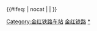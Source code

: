 {{鐵道路線|lua=1
| 模板名稱 = 金红铁路
| 名稱 = [[File:China Railways.svg|15px|中国国家铁路集团|link=中国国家铁路集团]] [[金红铁路]]
| 代表色 = #0033c9
| 背景顏色 = #FFFFFF
| 車站列表 = 金城江 ~ 金城江西 ~ %''<s>[[烟火乘降所]]</s>''% ~ s温平s ~ %''<s>[[广南乘降所]]</s>''% ~ s坡华s ~ %''<s>[[团结乘降所]]</s>''% ~ s普洛s ~ %''<s>[[江口乘降所]]</s>''% ~ s华江s ~ %''<s>[[永安乘降所]]</s>''% ~ s雅脉s ~ s上朝s
}}<includeonly>{{#ifeq: {{{1}}} | nocat | <!--空--> | [[Category:金红铁路车站]] }}</includeonly><noinclude>
[[Category:中國鐵路路線模板|金红铁路]]
[[Category:金红铁路车站|*]]
</noinclude>